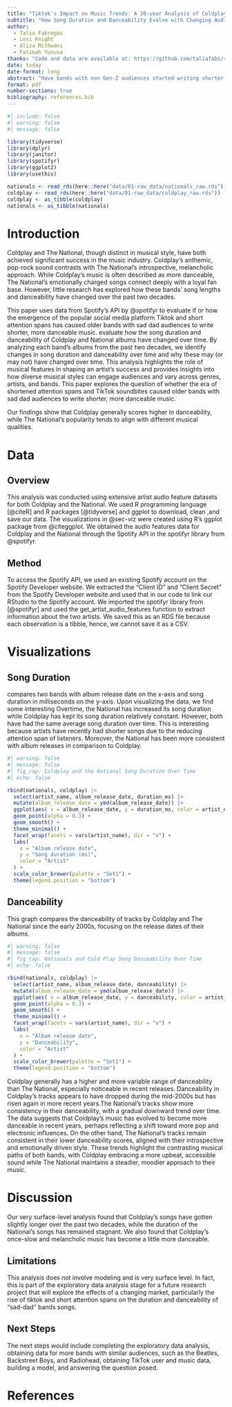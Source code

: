 ```yaml
---
title: "Tiktok's Impact on Music Trends: A 20-year Analysis of Coldplay and the National"
subtitle: "How Song Duration and Danceability Evolve with Changing Audiences"
author: 
  - Talia Fabregas
  - Lexi Knight
  - Aliza Mithwani
  - Fatimah Yunusa
thanks: "Code and data are available at: https://github.com/taliafabs/spotify-analysis-example."
date: today
date-format: long
abstract: "Have bands with non Gen-Z audiences started writing shorter and more danceable songs since the rise of TikTok? This paper performs exploratory data analysis on audio feature data for the National and Coldplay. We found that over the past 20 years, Coldplay's song duration has decreased while its danceability has increased. On the contrary, we did not observe any notable changes in these audio metrics for The National."
format: pdf
number-sections: true
bibliography: references.bib
---
```


```r
#| include: false
#| warning: false
#| message: false

library(tidyverse)
library(dplyr)
library(janitor)
library(spotifyr)
library(ggplot2)
library(usethis)

nationals <- read_rds(here::here("data/01-raw_data/nationals_raw.rds"))
coldplay <- read_rds(here::here("data/01-raw_data/coldplay_raw.rds"))
coldplay <- as_tibble(coldplay)
nationals <- as_tibble(nationals)
```

# Introduction

Coldplay and The National, though distinct in musical style, have both achieved significant success in the music industry. Coldplay's anthemic, pop-rock sound contrasts with The National’s introspective, melancholic approach. While Coldplay’s music is often described as more danceable, The National’s emotionally charged songs connect deeply with a loyal fan base. However, little research has explored how these bands' song lengths and danceability have changed over the past two decades.

This paper uses data from Spotify's API by @spotifyr to evaluate if or how the emergence of the popular social media platform Tiktok and short attention spans has caused older bands with sad dad audiences to write shorter, more danceable music. evaluate how the song duration and danceability of Coldplay and National albums have changed over time. By analyzing each band's albums from the past two decades, we identify changes in song duration and danceability over time and why these may (or may not) have changed over time. This analysis highlights the role of musical features in shaping an artist’s success and provides insights into how diverse musical styles can engage audiences and vary across genres, artists, and bands. This paper explores the question of whether the era of shortened attention spans and TikTok soundbites caused older bands with sad dad audiences to write shorter, more danceable music.

Our findings show that Coldplay generally scores higher in danceability, while The National’s popularity tends to align with different musical qualities.

# Data {#sec-data}

## Overview

This analysis was conducted using extensive artist audio feature datasets for both Coldplay and the National. We used R programming language [@citeR] and R packages [@tidyverse] and ggplot to download, clean ,and save our data. The visualizations in @sec-viz were created using R's ggplot package from @citeggplot. We obtained the audio features data for Coldplay and the National through the Spotify API in the spotifyr library from @spotifyr.

## Method

To access the Spotify API, we used an existing Spotify account on the Spotify Developer website. We extracted the “Client ID” and “Client Secret” from the Spotify Developer website and used that in our code to link our RStudio to the Spotify account. We imported the spotifyr library from [@spotifyr] and used the get_artist_audio_features function to extract information about the two artists. We saved this as an RDS file because each observation is a tibble, hence, we cannot save it as a CSV.

# Visualizations {#sec-viz}

## Song Duration

compares two bands with album release date on the x-axis and song duration in milliseconds on the y-axis. Upon visualizing the data, we find some interesting Overtime, the National has increased its song duration while Coldplay has kept its song duration relatively constant. However, both have had the same average song duration over time. This is interesting because artists have recently had shorter songs due to the reducing attention span of listeners. Moreover, the National has been more consistent with album releases in comparison to Coldplay.

```r
#| warning: false
#| message: false
#| fig_cap: Coldplay and the National Song Duration Over Time
#| echo: false

rbind(nationals, coldplay) |>
  select(artist_name, album_release_date, duration_ms) |>
  mutate(album_release_date = ymd(album_release_date)) |> 
  ggplot(aes( x = album_release_date, y = duration_ms, color = artist_name)) +
  geom_point(alpha = 0.3) +
  geom_smooth() +
  theme_minimal() +
  facet_wrap(facets = vars(artist_name), dir = "v") +
  labs(
    x = "Album release date",
    y = "Song duration (ms)",
    color = "Artist"
  ) +
  scale_color_brewer(palette = "Set1") +
  theme(legend.position = "bottom")
```

## Danceability

This graph compares the danceability of tracks by Coldplay and The National since the early 2000s, focusing on the release dates of their albums.

```r
#| warning: false
#| message: false
#| fig_cap: Nationals and Cold Play Song Danceability Over Time
#| echo: false

rbind(nationals, coldplay) |>
  select(artist_name, album_release_date, danceability) |>
  mutate(album_release_date = ymd(album_release_date)) |> 
  ggplot(aes( x = album_release_date, y = danceability, color = artist_name)) +
  geom_point(alpha = 0.3) +
  geom_smooth() +
  theme_minimal() +
  facet_wrap(facets = vars(artist_name), dir = "v") +
  labs(
    x = "Album release date",
    y = "Danceability",
    color = "Artist"
  ) +
  scale_color_brewer(palette = "Set1") +
  theme(legend.position = "bottom")
```

Coldplay generally has a higher and more variable range of danceability than The National, especially noticeable in recent releases. Danceability in Coldplay's tracks appears to have dropped during the mid-2000s but has risen again in more recent years.The National’s tracks show more consistency in their danceability, with a gradual downward trend over time. The data suggests that Coldplay's music has evolved to become more danceable in recent years, perhaps reflecting a shift toward more pop and electronic influences. On the other hand, The National’s tracks remain consistent in their lower danceability scores, aligned with their introspective and emotionally driven style. These trends highlight the contrasting musical paths of both bands, with Coldplay embracing a more upbeat, accessible sound while The National maintains a steadier, moodier approach to their music.

# Discussion

Our very surface-level analysis found that Coldplay's songs have gotten slightly longer over the past two decades, while the duration of the National's songs has remained stagnant. We also found that Coldplay's once-slow and melancholic music has become a little more danceable.

## Limitations

This analysis does not involve modeling and is very surface level. In fact, this is part of the exploratory data analysis stage for a future research project that will explore the effects of a changing market, particularly the rise of tiktok and short attention spans on the duration and danceability of "sad-dad" bands songs.

## Next Steps

The next steps would include completing the exploratory data analysis, obtaining data for more bands with similar audiences, such as the Beatles, Backstreet Boys, and Radiohead, obtaining TikTok user and music data, building a model, and answering the question posed.

\newpage

# References
